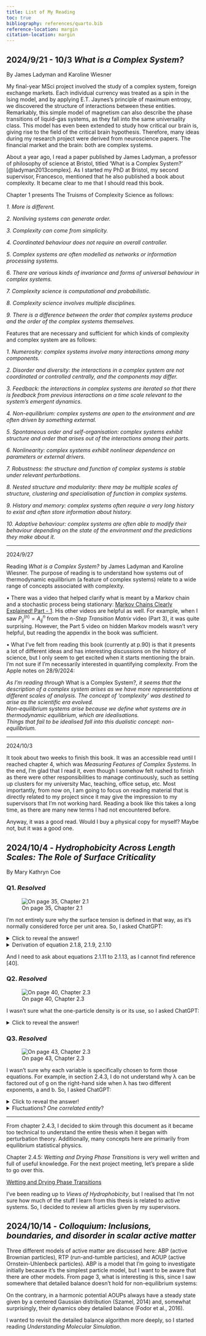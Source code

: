 ```yaml
---
title: List of My Reading
toc: true
bibliography: references/quarto.bib
reference-location: margin
citation-location: margin
---
```


## 2024/9/21 - 10/3 *What is a Complex System?*

By James Ladyman and Karoline Wiesner

My final-year MSci project involved the study of a complex system, foreign exchange markets. Each individual currency was treated as a spin in the Ising model, and by applying E.T. Jaynes's principle of maximum entropy, we discovered the structure of interactions between these entities. Remarkably, this simple model of magnetism can also describe the phase transitions of liquid-gas systems, as they fall into the same universality class. This model has even been extended to study how critical our brain is, giving rise to the field of the critical brain hypothesis. Therefore, many ideas during my research project were derived from neuroscience papers. The financial market and the brain: both are complex systems.

About a year ago, I read a paper published by James Ladyman, a professor of philosophy of science at Bristol, titled 'What is a Complex System?' [@ladyman2013complex]. As I started my PhD at Bristol, my second supervisor, Francesco, mentioned that he also published a book about complexity. It became clear to me that I should read this book.

Chapter 1 presents The Truisms of Complexity Science as follows: 

*1. More is different.*

*2. Nonliving systems can generate order.*

*3. Complexity can come from simplicity.*

*4. Coordinated behaviour does not require an overall controller.*

*5. Complex systems are often modelled as networks or information processing systems.*

*6. There are various kinds of invariance and forms of universal behaviour in complex systems.*

*7. Complexity science is computational and probabilistic.*

*8. Complexity science involves multiple disciplines.*

*9. There is a difference between the order that complex systems produce and the order of the complex systems themselves.*

Features that are necessary and sufficient for which kinds of complexity and complex system are as follows: 

*1. Numerosity: complex systems involve many interactions among many components.*

*2. Disorder and diversity: the interactions in a complex system are not coordinated or controlled centrally, and the components may differ.*

*3. Feedback: the interactions in complex systems are iterated so that there is feedback from previous interactions on a time scale relevant to the system’s emergent dynamics.*

*4. Non-equilibrium: complex systems are open to the environment and are often driven by something external.*

*5. Spontaneous order and self-organisation: complex systems exhibit structure and order that arises out of the interactions among their parts.*

*6. Nonlinearity: complex systems exhibit nonlinear dependence on parameters or external drivers.*

*7. Robustness: the structure and function of complex systems is stable under relevant perturbations.*

*8. Nested structure and modularity: there may be multiple scales of structure, clustering and specialisation of function in complex systems.*

*9. History and memory: complex systems often require a very long history to exist and often store information about history.*

*10. Adaptive behaviour: complex systems are often able to modify their behaviour depending on the state of the environment and the predictions they make about it.*

---

2024/9/27

Reading *What is a Complex System?* by James Ladyman and Karoline Wiesner. The purpose of reading is to understand how systems out of thermodynamic equilibrium (a feature of complex systems) relate to a wide range of concepts associated with complexity.

   • There was a video that helped clarify what is meant by a Markov chain and a stochastic process being stationary: [Markov Chains Clearly Explained! Part - 1](https://www.youtube.com/watch?v=i3AkTO9HLXo&list=PLM8wYQRetTxBkdvBtz-gw8b9lcVkdXQKV). His other videos are helpful as well. For example, when I saw $P_{ij}^{(n)} = A_{ij}^n$ from the *n-Step Transition Matrix* video (Part 3), it was quite surprising. However, the Part 5 video on hidden Markov models wasn’t very helpful, but reading the appendix in the book was sufficient.

   • What I’ve felt from reading this book (currently at p.90) is that it presents a lot of different ideas and has interesting discussions on the history of science, but I only seem to get excited when it starts mentioning the brain. I'm not sure if I’m necessarily interested in quantifying complexity. From the Apple notes on 28/9/2024:

   *As I’m reading through *What is a Complex System?*, it seems that the description of a complex system arises as we have more representations at different scales of analysis. The concept of ‘complexity’ was destined to arise as the scientific era evolved.  
   Non-equilibrium systems arise because we define what systems are in thermodynamic equilibrium, which are idealisations.  
   Things that fail to be idealised fall into this dualistic concept: non-equilibrium.*

---

2024/10/3

It took about two weeks to finish this book. It was an accessible read until I reached chapter 4, which was *Measuring Features of Complex Systems*. In the end, I'm glad that I read it, even though I somehow felt rushed to finish as there were other responsibilities to manage continuously, such as setting up clusters for my university Mac, teaching, office setup, etc. Most importantly, from now on, I am going to focus on reading material that is directly related to my project since it may give the impression to my supervisors that I'm not working hard. Reading a book like this takes a long time, as there are many new terms I had not encountered before.

Anyway, it was a good read. Would I buy a physical copy for myself? Maybe not, but it was a good one.

## 2024/10/4 - *Hydrophobicity Across Length Scales: The Role of Surface Criticality*

By Mary Kathryn Coe

### Q1. *Resolved*

![On page 35, Chapter 2.1](images/Hydrophobicity%20Across%20Length%20Scales/Screenshot%202024-10-04%20at%2001.12.24.png)

I'm not entirely sure why the surface tension is defined in that way, as it's normally considered force per unit area. So, I asked ChatGPT:

<details>
<summary>Click to reveal the answer!</summary>

The definition of surface tension in this context is derived from the thermodynamic perspective, which connects surface tension to the grand potential difference between a bulk fluid and a system with an interface. The reasoning follows these steps:

1. **Grand Potential Definition**: The grand potential, $\Omega$, is given by:
   $$
   \Omega = U - TS - \mu N
   $$
   This expression is crucial for systems where particle number and volume are allowed to fluctuate, such as liquid-vapour interfaces.

2. **Surface Tension from Thermodynamics**: Surface tension, $\gamma$, represents the energy cost per unit area to create an interface. In thermodynamic terms, this corresponds to how much the grand potential increases when introducing an interface between coexisting phases (liquid and vapour).

3. **Difference between Bulk and Interface**: The bulk grand potential, $\Omega_b$, corresponds to a system without an interface (uniform bulk). When an interface is introduced, the grand potential changes, denoted as $\Omega_{\text{ex}}$, the excess grand potential:
   $$
   \Omega_{\text{ex}} = \Omega - \Omega_b
   $$

4. **Surface Tension as Excess Grand Potential per Unit Area**: The surface tension is then defined as the excess grand potential per unit area, $A$, required to form the interface:
   $$
   \gamma = \frac{\Omega_{\text{ex}}}{A} = \frac{\Omega - \Omega_b}{A}
   $$
   This formulation makes sense because surface tension describes the energetic cost to create a unit area of interface between two phases.

In summary, while surface tension is often discussed in terms of force per unit length in simpler mechanical contexts, in thermodynamics, it is expressed as the excess grand potential per unit area. This ties into how interfaces modify the system's energy in comparison to the bulk. The two definitions are equivalent but applied in different contexts: mechanical (force/length) vs. thermodynamic (energy/area).

</details>

<details>
<summary>Derivation of equation 2.1.8, 2.1.9, 2.1.10</summary>

$$
\Omega_b(\mu, V, T) = U - TS - \mu N = -pV
$$

Taking the differential:

$$
d\Omega_b = d(U - TS - \mu N)
$$

Using the first law of thermodynamics:

$$
dU = TdS - pdV + \mu dN
$$

Differentiating $TS$:

$$
d(TS) = TdS + SdT
$$

Differentiating $\mu N$:

$$
d(\mu N) = \mu dN + N d\mu
$$

Substituting these into the differential for $\Omega_b$:

$$
d\Omega_b = (TdS - pdV + \mu dN) - (TdS + SdT) - (\mu dN + N d\mu)
$$

Simplifying:

$$
d\Omega_b = -S_b dT - N_b d\mu - p dV
$$

For constant volume ($dV = 0$), *the volume is assumed to remain constant because we are focusing on surface effects rather than bulk volume changes.*:

$$
d\Omega_b = -S_b dT - N_b d\mu
$$

Now for equation (2.1.6):

$$
\Omega(\mu, V, T) = U - TS - \mu N = -pV + \gamma A
$$

Taking the differential:

$$
d\Omega = d(U - TS - \mu N + \gamma A)
$$

Substituting differentials:

$$
d\Omega = TdS - pdV + \mu dN - (TdS + SdT) - (\mu dN + N d\mu) + \gamma dA + A d\gamma
$$

Simplifying:

$$
d\Omega = -S dT - N d\mu + \gamma dA
$$

Now subtract:

$$
d\Omega - d\Omega_b = (-S dT - N d\mu + \gamma dA) - (-S_b dT - N_b d\mu)
$$

Simplifying:

$$
d\Omega - d\Omega_b = -(S - S_b)dT - (N - N_b)d\mu + \gamma dA
$$

This is equation (2.1.8).

---

From equation (2.1.7):

$$
\gamma = \frac{\Omega_{\text{ex}}}{A} = \frac{\Omega - \Omega_b}{A}
$$

Taking the differential:

$$
d\gamma = \frac{d\Omega_{\text{ex}}}{A} = \frac{d\Omega - d\Omega_b}{A}
$$

Now, use the result from equation (2.1.8):

$$
d\Omega - d\Omega_b = -(S - S_b) dT - (N - N_b) d\mu + \gamma dA
$$

So:

$$
d\Omega_{\text{ex}} = -s_{\text{ex}} A dT - \Gamma d\mu + \gamma dA
$$

where:

- $s_{\text{ex}} = \frac{S - S_b}{A}$ is the surface excess entropy per unit area,
- $\Gamma = N - N_b$ is the excess number of particles (adsorption).

Dividing through by $A$, we get:

$$
\frac{d\Omega_{\text{ex}}}{A} = -s_{\text{ex}} dT - \frac{\Gamma}{A} d\mu + \gamma \frac{dA}{A}
$$

Now, using the fact that $\gamma \frac{dA}{A}$ is small for constant area, we can ignore this term, giving:

$$
s_{\text{ex}} dT + \frac{\Gamma}{A} d\mu + d\gamma = 0
$$

This is equation (2.1.9).

---

Rearrange equation (2.1.9):

$$
\frac{\Gamma}{A} d\mu = -s_{\text{ex}} dT - d\gamma
$$

At constant temperature ($dT = 0$), this simplifies to:

$$
\frac{\Gamma}{A} d\mu = -d\gamma
$$

Now, dividing both sides by $d\mu$, we get:

$$
\frac{\Gamma}{A} = -\left(\frac{\partial \gamma}{\partial \mu}\right)_T
$$

This is equation (2.1.10).

</details>

And I need to ask about equations 2.1.11 to 2.1.13, as I cannot find reference [40].

### Q2. *Resolved*

![On page 40, Chapter 2.3](images/Hydrophobicity%20Across%20Length%20Scales/Screenshot%202024-10-04%20at%2020.33.41.png)

I wasn't sure what the one-particle density is or its use, so I asked ChatGPT:

<details>
<summary>Click to reveal the answer!</summary>

The one-particle density function, often denoted as $\rho^{(1)}(\mathbf{r})$, represents the probability density of finding a particle at a specific position $\mathbf{r}$ in a system of particles. It describes how particles are distributed in space on average and is a key observable in statistical mechanics and the study of fluids.

The equation given is:

$$
\hat{\rho}^{(1)}(\mathbf{r}) = \sum_{j=1}^{N} \delta(\mathbf{r} - \mathbf{r}_j)
$$

This is the **one-particle density operator**, and it has the following meaning:

1. **Dirac Delta Function**: $\delta(\mathbf{r} - \mathbf{r}_j)$ is a Dirac delta function that ‘picks out’ the position of the $j$-th particle. It is equal to zero everywhere except at $\mathbf{r}_j$, where it is infinite, ensuring that it integrates to 1. Thus, it counts the presence of a particle at $\mathbf{r}_j$.

2. **Summation over All Particles**: The sum runs over all particles $j$ from 1 to $N$, so this operator adds up the contributions from all particles in the system, effectively counting the number of particles at position $\mathbf{r}$.

In essence, the one-particle density operator $\hat{\rho}^{(1)}(\mathbf{r})$ gives the total number of particles at position $\mathbf{r}$ in the system. Since it is an operator, the actual **one-particle density** $\langle \hat{\rho}^{(1)}(\mathbf{r}) \rangle$, as defined in equation (2.3.2), is obtained by averaging over all possible configurations of the system in the given ensemble (such as the grand canonical ensemble).

*Why Does It Look Like This?*

The form of equation (2.3.1) stems from how we represent the microscopic distribution of particles in space. The Dirac delta function ensures that for each particle, its position contributes to the overall density only at the exact location where that particle exists. This is a standard way to construct density operators in statistical mechanics because:

- The delta function precisely pinpoints the position of a particle.
- Summing over all particles ensures that the density operator accounts for the total number of particles present in the system.

This representation allows us to describe spatially inhomogeneous systems where the density may vary across different regions (e.g., near a surface or an external potential). For homogeneous fluids, where particles are evenly distributed, this density would reduce to a constant value (the bulk density $\rho_b$).

*Summary*

The one-particle density operator, $\hat{\rho}^{(1)}(\mathbf{r})$, reflects how particles are distributed in space at a microscopic level. The delta functions track the positions of individual particles, and summing over all particles gives the total density at position $\mathbf{r}$. The actual one-particle density function $\rho^{(1)}(\mathbf{r})$ is then the ensemble average of this operator over all configurations of the system.

</details>

### Q3. *Resolved*

![On page 43, Chapter 2.3](images/Hydrophobicity%20Across%20Length%20Scales/Screenshot%202024-10-04%20at%2022.36.13.png)

I wasn't sure why each variable is specifically chosen to form those equations. For example, in section 2.4.3, I do not understand why λ can be factored out of g on the right-hand side when λ has two different exponents, a and b. So, I asked ChatGPT:

<details>
<summary>Click to reveal the answer!</summary>

Starting with Equation (2.4.3):

$$
g(\lambda^a u, \lambda^b v) = \lambda g(u, v)
$$

This equation states that the function $g(u, v)$ is a **generalised homogeneous function**. To understand why it takes this form and why $\lambda$ appears outside the function on the right-hand side, let's break this down:

1. **Homogeneous Functions**: A function is called homogeneous of degree $\alpha$ if, when all its arguments are scaled by a factor $\lambda$, the function itself scales by $\lambda^\alpha$. Mathematically, for a homogeneous function $f(x, y)$, we would have:
   $$
   f(\lambda x, \lambda y) = \lambda^\alpha f(x, y)
   $$
   This property is common in critical phenomena where we are dealing with power-law behaviour near critical points.

2. **Generalised Homogeneous Functions**: The function $g(u, v)$ is a **generalised** homogeneous function because it allows different exponents for different variables. In this case, the variables $u$ and $v$ scale with different exponents $a$ and $b$ under the same scaling factor $\lambda$.

   - $\lambda^a u$: Here, $u$ is scaled by $\lambda^a$. This implies that $u$ behaves differently under scaling compared to $v$.
   - $\lambda^b v$: Similarly, $v$ is scaled by $\lambda^b$.

3. **Why $\lambda$ can be factored out**: The key to understanding why $\lambda$ can be factored out on the right-hand side despite having different exponents for $u$ and $v$ lies in the definition of a generalised homogeneous function. By construction, we impose that when the variables are scaled in a particular way (with exponents $a$ and $b$), the function scales by $\lambda$ itself. This is a property we assign to $g(u, v)$. It doesn’t mean that $\lambda$ is constant; rather, the entire function $g(u, v)$ is designed to respond to the scaling in this specific manner.

   The exponents $a$ and $b$ control how $u$ and $v$ individually respond to scaling, but the overall response of the function is to scale as $\lambda$. The scaling of the function on the right-hand side doesn't contradict the fact that $\lambda$ has different exponents inside the arguments. This is simply a mathematical constraint on how the function $g(u, v)$ behaves under scaling.

   In other words, the form:
   $$
   g(\lambda^a u, \lambda^b v)
   $$
   ensures that the function scales uniformly by $\lambda$, despite the individual variables scaling differently.

Equation (2.4.4): 

Now, let's explain how this scaling idea applies to the singular part of the free energy in equation (2.4.4):

$$
\omega_{\text{sing}}(\delta \mu, t) = \lambda^{-d} \omega_{\text{sing}}(\lambda^a \delta \mu, \lambda^b t)
$$

1. **Variables**:
   - $\delta \mu = \mu - \mu_{\text{co}}$ is the difference between the chemical potential $\mu$ and the critical chemical potential $\mu_{\text{co}}$.
   - $t$ is the reduced temperature: $t = \frac{T - T_c}{T_c}$.
   - $d$ is the dimensionality of the system (important for scaling relations).

2. **Applying the Scaling Relation**:
   Here, the function $\omega_{\text{sing}}$, which represents the singular part of the free energy, is assumed to be a generalised homogeneous function. This means it should follow a scaling law similar to the one introduced in equation (2.4.3).

   The variables $\delta \mu$ and $t$ are scaled by $\lambda^a$ and $\lambda^b$, respectively, where $a$ and $b$ are scaling exponents that determine how $\delta \mu$ and $t$ change when scaled by $\lambda$.

3. **Why $\lambda^{-d}$?**
   - The factor $\lambda^{-d}$ appears because we are dealing with free energy, which is an extensive quantity. In thermodynamics, extensive quantities scale with the volume of the system, and in $d$-dimensional space, the volume scales as $\lambda^d$. Since we are dealing with the **singular** part of the free energy, the scaling reflects the dimensionality of the system. The minus sign arises because, under scaling, the free energy decreases as the system grows larger.

4. **The Free Choice of $\lambda$**:
   The scaling factor $\lambda$ is arbitrary, meaning you can choose its value to simplify the equation. In this case, we choose $\lambda^b = t^{-1}$, which simplifies the second argument (the temperature dependence) of $\omega_{\text{sing}}$. By doing this, we reduce the complexity of the equation and make the temperature scaling explicit.

Equation (2.4.5): 

This equation shows the final form after choosing $\lambda^b = t^{-1}$:

$$
\omega_{\text{sing}}(\delta \mu, t) = t^{d/b} \omega_{\text{sing}}(t^{-a/b} \delta \mu, 1)
$$

- **Why this form?**
  By setting $\lambda^b = t^{-1}$, we have scaled out the temperature dependence in the second argument of $\omega_{\text{sing}}$. This isolates the temperature dependence into the prefactor $t^{d/b}$, while leaving a scaling function that depends only on the ratio $\delta \mu / t^{a/b}$, which is now the only scaling variable.

  - $t^{d/b}$: This represents how the singular part of the free energy depends on temperature near the critical point. The exponent $d/b$ dictates how strongly the free energy diverges as $t \to 0$ (the critical point).
  - $\Sigma\left( \frac{\delta \mu}{t^{a/b}} \right)$: The function $\Sigma$ is the scaling function, which encodes the remaining dependence on the scaled chemical potential $\delta \mu / t^{a/b}$.

In Summary:
- In equation (2.4.3), the exponents $a$ and $b$ control how the variables $u$ and $v$ scale. Despite their different scaling behaviours, the overall function scales by $\lambda$ because it is designed as a generalised homogeneous function.
- In equation (2.4.4), the singular part of the free energy near the critical point follows a similar scaling law, with the dimensionality $d$ appearing as a factor to reflect the extensive nature of free energy.
- In equation (2.4.5), we choose $\lambda^b = t^{-1}$ to simplify the scaling form, making the dependence on temperature explicit and reducing the complexity of the equation. The resulting expression separates the prefactor $t^{d/b}$ and leaves a scaling function that depends only on the ratio $\delta \mu / t^{a/b}$, which captures the critical behaviour.

</details>

<details>
<summary>Fluctuations? *One correlated entity*?</summary>

In the context of phase transitions, particularly near a **critical point**, the term "fluctuations" refers to **fluctuations in the local density** of the system. Let’s explain in detail what this means, especially in the context of **critical opalescence** and **long-range correlations**.

1. **Density Fluctuations**:
When we talk about "density" in this context, we mean the **number density** of particles in a given volume. In simple terms, it's how densely packed the particles are in a particular region. The density can fluctuate due to thermal motion, and these fluctuations are typically small and localised in non-critical conditions.

However, as a system approaches the critical point of a phase transition (e.g., a liquid-vapour transition), the magnitude of these fluctuations grows dramatically.

#### What happens near the critical point?
- **Correlation Length ($\xi$)**: The correlation length $\xi$ represents the distance over which particles in the system are correlated or "communicate" with each other. Normally, this length is finite, and beyond this distance, the properties of the system in one region do not affect another region.
  
  Near the critical point, however, $\xi \to \infty$. This means that particles separated by very large distances (even macroscopic scales) are correlated with each other. The entire system essentially becomes **one correlated entity**.
  
- **Diverging Fluctuations**: As the correlation length grows, the fluctuations in the local density (i.e., how many particles are in a given region at any time) also grow larger. This happens because, when the correlation length is large, particles across large distances influence each other. As a result, fluctuations occur over all length scales, from small to very large.

- **Density Fluctuations**: Specifically, these are **fluctuations in the number of particles** in a given volume. Imagine regions in a fluid where the particle density becomes temporarily higher or lower than the average. At the critical point, these fluctuations become very large and occur over very large distances, leading to the system appearing "cloudy" or "milky" — this is the phenomenon of **critical opalescence**.

2. **What exactly is fluctuating?**
At the critical point, **density** is the key fluctuating quantity, but more generally, the term “fluctuations” can refer to:

- **Order Parameter Fluctuations**: Near a critical point, there is typically an **order parameter** that characterises the phase transition. For example, in the liquid-vapour transition, this order parameter could be the **difference in density** between the liquid and vapour phases. As the system approaches the critical point, the fluctuations in the order parameter become large.
  
  For example, in a fluid near the liquid-vapour critical point:
  - In the liquid phase, particles are densely packed.
  - In the vapour phase, particles are more spread out.
  
  Near the critical point, there is no sharp distinction between liquid and vapour phases. Instead, the system fluctuates between states that resemble both phases. You might see a region that has the density of a liquid next to a region that has the density of a vapour, and these regions appear and disappear rapidly.

3. **Why do these fluctuations occur?**
At the critical point, the system is in a delicate balance between two phases (e.g., liquid and vapour). The free energy landscape becomes very flat near the critical point, meaning that the system can fluctuate easily between different configurations with very little energy cost. These fluctuations span all length scales, leading to the phenomenon where large regions of the system can fluctuate in density.

4. **Critical Opalescence**:
The critical opalescence mentioned in the text is a direct consequence of these large fluctuations in density. Light passing through the fluid is scattered by the density fluctuations. Since the fluctuations occur over a wide range of length scales (from very small to very large), they scatter light across all wavelengths, leading to the "milky" appearance of the fluid near the critical point.

- **Why does light scatter?** Light is scattered by regions of varying density because the refractive index of the fluid depends on its density. When the density fluctuates significantly over large distances, light passing through the fluid encounters regions of different densities, leading to scattering in all directions.

Summary:

- **What is fluctuating near the critical point?**: Primarily, the **number density** (i.e., the number of particles per unit volume) fluctuates near the critical point.
- **Why do these fluctuations grow?**: As the correlation length $\xi$ becomes large, regions of the system separated by large distances become correlated, allowing large-scale fluctuations in density.
- **What’s the physical manifestation?**: These fluctuations lead to observable phenomena such as **critical opalescence**, where light is scattered by the large fluctuations in density, causing the fluid to appear milky or cloudy.

In short, the "fluctuations" near the critical point refer to **density fluctuations**, which are tied to the divergence of the correlation length, and these fluctuations grow larger and affect larger regions of the system as the critical point is approached.

</details>

---

From chapter 2.4.3, I decided to skim through this document as it became too technical to understand the entire thesis when it began with perturbation theory. Additionally, many concepts here are primarily from equilibrium statistical physics.

::: {.callout-note}
Chapter 2.4.5: *Wetting and Drying Phase Transitions* is very well written and full of useful knowledge. For the next project meeting, let's prepare a slide to go over this.
:::

[Wetting and Drying Phase Transitions](documents/Coe - Hydrophobicity Across Length Scales The Role of S-49-54.pdf)

I've been reading up to *Views of Hydrophobicity*, but I realised that I'm not sure how much of the stuff I learn from this thesis is related to active systems. So, I decided to review all articles given by my supervisors.

## 2024/10/14 - *Colloquium: Inclusions, boundaries, and disorder in scalar active matter*

Three different models of active matter are discussed here: ABP (active Brownian particles), RTP (run-and-tumble particles), and AOUP (active Ornstein-Uhlenbeck particles). ABP is a model that I'm going to investigate initially because it's the simplest particle model, but I want to be aware that there are other models. From page 3, what is interesting is this, since I saw somewhere that detailed balance doesn't hold for non-equilibrium systems:

::: {.callout-note}
On the contrary, in a harmonic potential AOUPs always have a steady state given by a centered Gaussian distribution (Szamel, 2014) and, somewhat surprisingly, their dynamics obey detailed balance (Fodor et al., 2016).
:::

I wanted to revisit the detailed balance algorithm more deeply, so I started reading *Understanding Molecular Simulation*.